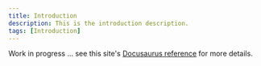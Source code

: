 ```yaml
---
title: Introduction
description: This is the introduction description.
tags: [Introduction]
---
```


Work in progress ... see this site's [Docusaurus reference](./reference/docusaurus/features) for more details.